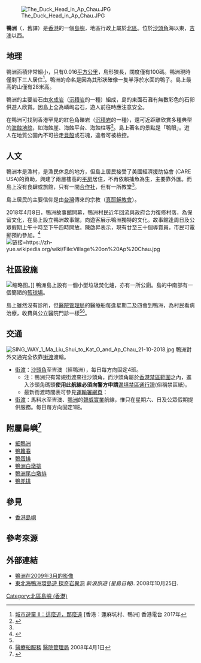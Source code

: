 {{Infobox Islands
|name = 鴨洲
|image name = File:Ap Chau.JPG
|image caption = 鴨洲
|location = [[香港|香港]]東北部
|area = {{Convert|0.016|sqkm|acre|lk=on}}
|highest mount = 鴨洲
|elevation={{Convert|25|m|ft|lk=on}}
|Country heading = 地域
|country = {{HKG}}
|country admin divisions title = 分區
|country admin divisions = [[北區_(香港)|北區]]
}}
[[File:The_Duck_Head_in_Ap_Chau.JPG|right]]

'''鴨洲'''（{{lang-en|Ap Chau}}，舊譯{{lang|en|Robinson Island}}）是[[香港|香港]]的一個[[島嶼|島嶼]]，地區行政上屬於[[北區_(香港)|北區]]。位於[[沙頭角|沙頭角]]海以東，[[吉澳|吉澳]]以西。

==地理==
鴨洲面積非常細小，只有0.016[[平方公里|平方公里]]，島形狹長，闊度僅有100碼。鴨洲現時僅剩下三人居住<ref name="城市遊棄">[https://www.youtube.com/watch?v=0XrnfGCEfP4 城市遊棄 II：這麼近，那麼遠] [香港：蓮麻坑村、鴨洲] 香港電台 2017年</ref>。鴨洲的命名是因為其形狀確像一隻半浮於水面的鴨子。島上最高的山僅有28米高。

鴨洲的主要岩石由[[水成岩|水成岩]]（[[沉積岩|沉積岩]]的一種）組成，島的東面石灘有無數彩色的石卵供遊人欣賞。因島上全為嶙峋岩石，遊人前往時應注意安全。

在鴨洲可找到香港罕見的紅色角礫岩（[[沉積岩|沉積岩]]的一種），還可近距離欣賞多種典型的[[海蝕|海蝕]][[地貌|地貌]]，如海蝕崖、海蝕平台、海蝕柱等<ref name="geopark">{{cite web|title=鴨洲地質景點|url=http://www.geopark.gov.hk/b5_s2b2h.htm|website=[[香港聯合國教科文組織世界地質公園|香港聯合國教科文組織世界地質公園]]|accessdate=2018-04-09}}</ref>。島上著名的景點是「鴨眼」。遊人在地質公園內不可撿走[[貝殻|貝殻]]或石塊，違者可被檢控。

==人文==
鴨洲本是漁村，是漁民休息的地方，但島上居民接受了美國經濟援助協會 (CARE USA)的資助，興建了兩層樓高的[[平房|平房]]居住，不再依賴捕魚為生，主要靠外匯。而島上沒有食肆或旅館，只有一間[[合作社|合作社]]，但有一所教堂<ref name="城市遊棄"/>。

島上居民的主要信仰是由[[台灣|台灣]]傳來的宗教（[[真耶穌教會|真耶穌教會]]）。

2018年4月8日，鴨洲故事館開幕，鴨洲村民近年回流與政府合力復修村落，為保留文化，在島上設立鴨洲故事館，向遊客展示鴨洲獨特的文化。故事館逢周日及公眾假期上午十時至下午四時開放。陳啟昇表示，現有廿至三十個導賞員，市民可電郵預約參加。<ref name="Museum">{{cite news|url=http://hk.on.cc/hk/bkn/cnt/news/20180409/bkn-20180409000046012-0409_00822_001.html|title=鴨洲最後島民盼保文化　開故事館記水上人生活|date=2018年4月9日|newspaper=''[[東方日報_(香港)|東方日報 (香港)]]''}}</ref>
[[File:Village_on_Ap_Chau.jpg|链接=https://zh-yue.wikipedia.org/wiki/File:Village%20on%20Ap%20Chau.jpg]]

==社區設施==
[[File:Ap_Chau_2021.jpg|缩略图]]。]]
鴨洲島上設有一個小型垃圾焚化爐，亦有一所公廁。島的中南部有一個簡陋的[[籃球場|籃球場]]。

島上雖然沒有診所，但[[醫院管理局|醫院管理局]]的醫療船每逢星期二及四會到鴨洲，為村民看病治療，收費與公立醫院門診一樣<ref name="城市遊棄"/><ref>[http://www3.ha.org.hk/ntec/pdf/Schedule%20of%20Mobile%20Services%201Apr08.pdf 醫療船服務] [[醫院管理局|醫院管理局]] 2008年4月1日</ref>。

==交通==
[[File:SING_WAY_1_Ma_Liu_Shui_to_Kat_O_and_Ap_Chau_21-10-2018.jpg|thumb]]
鴨洲對外交通完全依靠[[街渡|街渡]]渡輪。

* [[街渡|街渡]]：[[沙頭角公眾碼頭|沙頭角]]至吉澳（經鴨洲），每日每方向固定4班。
** 注：鴨洲只有常規街渡來往沙頭角，而沙頭角屬於[[香港邊境禁區|香港禁區範圍]]之內，進入沙頭角碼頭'''使用此航線必須向警方申請'''[[邊境禁區通行證|邊境禁區通行證]](俗稱禁區紙)。
** 最新街渡時間表可參見[https://www.td.gov.hk/tc/transport_in_hong_kong/public_transport/ferries/kaito_services_map/service_details/index.html#k05 運輸署網頁]：
* [[街渡|街渡]]：馬料水至吉澳、[[鴨洲|鴨洲]]的[[聲威實業|聲威實業]]航線，惟只在星期六、日及公眾假期提供服務。每日每方向固定1班。

==附屬島嶼<ref>{{cite web|title=中原地圖|url=http://hk.centamap.com/gc/home.aspx|accessdate=2018-04-09}}</ref>==
*[[細鴨洲|細鴨洲]]
*[[鴨籮春|鴨籮春]]
*[[鴨蛋排|鴨蛋排]]
*[[鴨洲白墩排|鴨洲白墩排]]
*[[鴨洲尾白墩排|鴨洲尾白墩排]]
*[[鴨兜排|鴨兜排]]

==參見==
*[[香港島嶼|香港島嶼]] 

==參考來源==
{{reflist}}

==外部連結==
* [http://www.youtube.com/watch?v=sw531wAngdk 鴨洲在2009年3月的影像]
* [http://travel.sina.com.hk/cgi-bin/nw/show.cgi/123/3/1/7840/1.html 東北海鴨洲環島遊 探奇岩異洞]{{Dead link|date=2019年12月 |bot=InternetArchiveBot |fix-attempted=yes }} ''新浪旅遊 (星島日報)''. 2008年10月25日.

{{香港島嶼}}

[[Category:北區島嶼_(香港)|Category:北區島嶼 (香港)]]